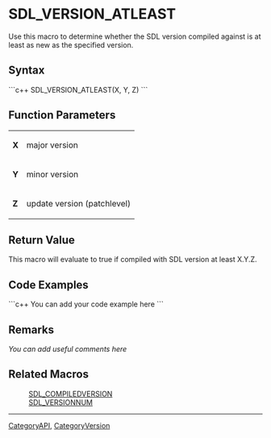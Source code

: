 <!-- pragma section-numbers off -->
<!-- pragma disable-camelcase -->

= SDL_VERSION_ATLEAST =
Use this macro to determine whether the SDL version compiled against is at least as new as the specified version.


== Syntax ==
```c++
SDL_VERSION_ATLEAST(X, Y, Z)
```

== Function Parameters ==
{|
|'''X'''
|major version
|-
|'''Y'''
|minor version
|-
|'''Z'''
|update version (patchlevel)
|}

== Return Value ==
This macro will evaluate to true if compiled with SDL version at least X.Y.Z.

== Code Examples ==
```c++
You can add your code example here
```

== Remarks ==
''You can add useful comments here''

== Related Macros ==
:[[SDL_COMPILEDVERSION]]
:[[SDL_VERSIONNUM]]

----
[[CategoryAPI]], [[CategoryVersion]]
